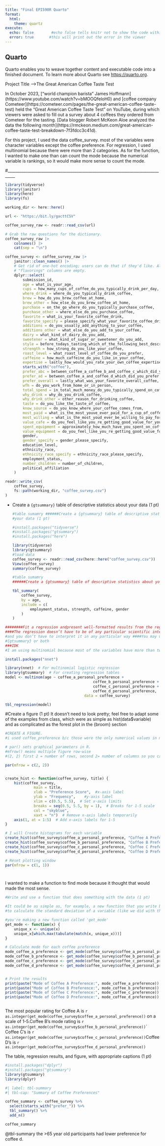 ```yaml
---
title: "Final EPI590R Quarto"
format: 
  html:
    theme: quartz
execute: 
  echo: false        #echo false tells knitr not to show the code within the chun
  error: true       #this will print out the error in the viewer
---
```


## Quarto

Quarto enables you to weave together content and executable code into a finished document. To learn more about Quarto see <https://quarto.org>.

Project Title –\>The Great American Coffee Taste Test

In October 2023, \["world champion barista" James Hoffmann\](https://www.youtube.com/watch?v=bMOOQfeloH0) and \[coffee company Cometeer\](https://cometeer.com/pages/the-great-american-coffee-taste-test) held the "Great American Coffee Taste Test" on YouTube, during which viewers were asked to fill out a survey about 4 coffees they ordered from Cometeer for the tasting. \[Data blogger Robert McKeon Aloe analyzed the data the following month\](https://rmckeon.medium.com/great-american-coffee-taste-test-breakdown-7f3fdcc3c41d).

For this project, I used the data coffee_survey. most of the variables were character variables except the coffee preference. For regression, I used multinomial because there were more than 2 categories. As for the function, I wanted to make one than can count the mode because the numerical variable is rankings, so it would make more sense to count the mode.

#\_\_\_\_\_\_\_\_\_\_\_\_\_\_\_\_\_\_\_\_\_\_\_\_\_\_\_\_\_\_\_\_\_\_\_\_\_\_\_\_\_\_\_\_\_\_\_\_\_\_\_\_\_\_\_\_\_\_\_\_\_\_\_\_\_\_\_\_\_\_\_\_\_\_\_\_\_\_\_\_\_\_

```r
library(tidyverse)
library(janitor)
library(here)
library(fs)

working_dir <- here::here()

url <- "https://bit.ly/gacttCSV"

coffee_survey_raw <- readr::read_csv(url)

# Grab the raw questions for the dictionary.
coffee_survey_raw |>
	colnames() |>
	cat(sep = "\n")

coffee_survey <- coffee_survey_raw |>
	janitor::clean_names() |>
	# Get rid of one-hot encoding; users can do that if they'd like. Also,
	# "flavorings" columns are empty.
	dplyr::select(
		submission_id,
		age = what_is_your_age,
		cups = how_many_cups_of_coffee_do_you_typically_drink_per_day,
		where_drink = where_do_you_typically_drink_coffee,
		brew = how_do_you_brew_coffee_at_home,
		brew_other = how_else_do_you_brew_coffee_at_home,
		purchase = on_the_go_where_do_you_typically_purchase_coffee,
		purchase_other = where_else_do_you_purchase_coffee,
		favorite = what_is_your_favorite_coffee_drink,
		favorite_specify = please_specify_what_your_favorite_coffee_drink_is,
		additions = do_you_usually_add_anything_to_your_coffee,
		additions_other = what_else_do_you_add_to_your_coffee,
		dairy = what_kind_of_dairy_do_you_add,
		sweetener = what_kind_of_sugar_or_sweetener_do_you_add,
		style = before_todays_tasting_which_of_the_following_best_described_what_kind_of_coffee_you_like,
		strength = how_strong_do_you_like_your_coffee,
		roast_level = what_roast_level_of_coffee_do_you_prefer,
		caffeine = how_much_caffeine_do_you_like_in_your_coffee,
		expertise = lastly_how_would_you_rate_your_own_coffee_expertise,
		starts_with("coffee"),
		prefer_abc = between_coffee_a_coffee_b_and_coffee_c_which_did_you_prefer,
		prefer_ad = between_coffee_a_and_coffee_d_which_did_you_prefer,
		prefer_overall = lastly_what_was_your_favorite_overall_coffee,
		wfh = do_you_work_from_home_or_in_person,
		total_spend = in_total_much_money_do_you_typically_spend_on_coffee_in_a_month,
		why_drink = why_do_you_drink_coffee,
		why_drink_other = other_reason_for_drinking_coffee,
		taste = do_you_like_the_taste_of_coffee,
		know_source = do_you_know_where_your_coffee_comes_from,
		most_paid = what_is_the_most_youve_ever_paid_for_a_cup_of_coffee,
		most_willing = what_is_the_most_youd_ever_be_willing_to_pay_for_a_cup_of_coffee,
		value_cafe = do_you_feel_like_you_re_getting_good_value_for_your_money_when_you_buy_coffee_at_a_cafe,
		spent_equipment = approximately_how_much_have_you_spent_on_coffee_equipment_in_the_past_5_years,
		value_equipment = do_you_feel_like_you_re_getting_good_value_for_your_money_with_regards_to_your_coffee_equipment,
		gender,
		gender_specify = gender_please_specify,
		education_level,
		ethnicity_race,
		ethnicity_race_specify = ethnicity_race_please_specify,
		employment_status,
		number_children = number_of_children,
		political_affiliation
	)

readr::write_csv(
	coffee_survey,
	fs::path(working_dir, "coffee_survey.csv")
)


```

-   Create a `{gtsummary}` table of descriptive statistics about your data (1 pt)

    ```r
    #table sumamry ######Create a {gtsummary} table of descriptive statistics about
    #your data (1 pt)

    #install.packages("tidyverse")
    #install.packages("gtsummary")
    #install.packages("here")

    library(tidyverse)
    library(gtsummary)
    #load data
    coffee_survey <- readr::read_csv(here::here("coffee_survey.csv"))
    View(coffee_survey)
    summary(coffee_survey)

    #table sumamry
    ######Create a {gtsummary} table of descriptive statistics about your data (1 pt)

    tbl_summary(
    	coffee_survey,
    	by = age,
    	include = c(
    		employment_status, strength, caffeine, gender
    	)
    )

    ```

```r
########Fit a regression andpresent well-formatted results from the regression (1 pt)
####The regression doesn’t have to be of any particular scientific interest,
#and you don’t have to interpret it in any particular way ####You may use {broom} or
#{gtsummary} or both 
###IDK
#I am using multinomial because most of the variables have more than two catagories

install.packages("nnet")

library(nnet)  # For multinomial logistic regression
library(gtsummary)  # For creating regression tables
model <- multinom(age ~ coffee_a_personal_preference +
										coffee_b_personal_preference +
										coffee_c_personal_preference +
										coffee_d_personal_preference,
									data = coffee_survey)

tbl_regression(model)


```

#Create a figure (1 pt) It doesn’t need to look pretty; feel free to adapt some of the examples from class, which were as simple as hist(data\$variable) and as complicated as the forest plot in the {broom} section

```r

#CREATE A FIGURE.
#i used coffee_preference b/c those were the only numerical values in my data. 

# par() sets graphical parameters in R.
#mfrow() means multiple figure row-wise
#(2, 2) first 2 = number of rows, second 2= number of columns so you can display four plots in one

par(mfrow = c(2, 2))


create_hist <- function(coffee_survey, title) {
	hist(coffee_survey,
			 main = title,
			 xlab = "Preference Score",  #x-axis label
			 ylab = "Frequency",    #y-axis label
			 xlim = c(0.5, 5.5),  # Set x-axis limits
			 breaks = seq(0.5, 5.5, by = 1),  # Breaks for 1-5 scale
			 col = "skyblue",
			 xaxt = "n")  # Remove x-axis labels temporarily
	axis(1, at = 1:5)  # Add x-axis labels for 1-5
}

# I will Create histograms for each variable
create_hist(coffee_survey$coffee_a_personal_preference, "Coffee A Preference")
create_hist(coffee_survey$coffee_b_personal_preference, "Coffee B Preference")
create_hist(coffee_survey$coffee_c_personal_preference, "Coffee C Preference")
create_hist(coffee_survey$coffee_d_personal_preference, "Coffee D Preference")

# Reset plotting window
par(mfrow = c(1, 1))




```

I wanted to make a function to find mode because it thought that would made the most sense.

```r
#Write and use a function that does something with the data (1 pt)

#It could be as simple as, for example, a new function that you write by hand
#to calculate the standard deviation of a variable (like we did with the mean)

#you're making a new function called 'get_mode'
get_mode <- function(x) {
	unique_x <- unique(x)
	unique_x[which.max(tabulate(match(x, unique_x)))]
}

# Calculate mode for each coffee preference
mode_coffee_a_preference <- get_mode(coffee_survey$coffee_a_personal_preference)
mode_coffee_b_preference <- get_mode(coffee_survey$coffee_b_personal_preference)
mode_coffee_c_preference <- get_mode(coffee_survey$coffee_c_personal_preference)
mode_coffee_d_preference <- get_mode(coffee_survey$coffee_d_personal_preference)


# Print the results
print(paste("Mode of Coffee A Preference:", mode_coffee_a_preference))
print(paste("Mode of Coffee B Preference:", mode_coffee_b_preference))
print(paste("Mode of Coffee C Preference:", mode_coffee_c_preference))
print(paste("Mode of Coffee D Preference:", mode_coffee_d_preference))



```

The most popular rating for Coffee A is `r as.integer(get_mode(coffee_survey$coffee_a_personal_preference))` on a scale of 1-5.Coffee B's mode rating is `r as.integer(get_mode(coffee_survey$coffee_b_personal_preference))`\` Coffee C's is `r as.integer(get_mode(coffee_survey$coffee_c_personal_preference))`Coffee D's is `r as.integer(get_mode(coffee_survey$coffee_d_personal_preference))`

The table, regression results, and figure, with appropriate captions (1 pt)

```r
#install.packages("dplyr")
#install.packages("gtsummary")
library(gtsummary)
library(dplyr)

#| label: tbl-summary
#| tbl-cap: "Summary of Coffee Preferences"

coffee_summary <- coffee_survey %>%
  select(starts_with("prefer_")) %>%
  tbl_summary() %>%
  add_n()

coffee_summary

```

@tbl-summary the \>65 year old participants had lower preference for coffee d.
